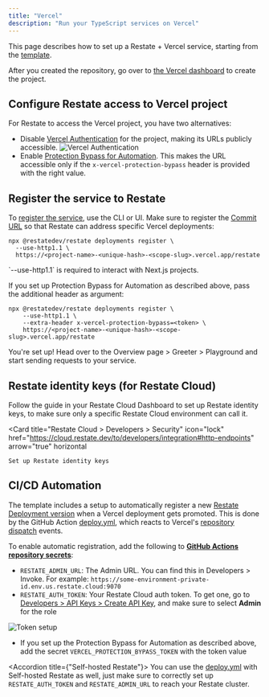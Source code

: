 ```yaml
---
title: "Vercel"
description: "Run your TypeScript services on Vercel"
---
```



This page describes how to set up a Restate + Vercel service, starting from the [template](https://github.com/restatedev/vercel-template).

<Card
    title="Create your Restate + Vercel GitHub repository"
    icon="github"
    href="https://github.com/new?template_name=vercel-template&template_owner=restatedev"
    arrow="true"
    horizontal
/>

After you created the repository, go over to [the Vercel dashboard](https://vercel.com/new) to create the project.

## Configure Restate access to Vercel project

For Restate to access the Vercel project, you have two alternatives:

* Disable [Vercel Authentication](https://vercel.com/docs/security/deployment-protection/methods-to-protect-deployments/vercel-authentication) for the project, making its URLs publicly accessible.
![Vercel Authentication](/img/services/deploy/vercel-disable-authentication.png)
* Enable [Protection Bypass for Automation](https://vercel.com/docs/deployment-protection/methods-to-bypass-deployment-protection/protection-bypass-automation). This makes the URL accessible only if the `x-vercel-protection-bypass` header is provided with the right value.

## Register the service to Restate

To [register the service](/services/versioning), use the CLI or UI. Make sure to register the [Commit URL](https://vercel.com/docs/deployments/generated-urls#generated-from-git) so that Restate can address specific Vercel deployments:

```shell
npx @restatedev/restate deployments register \
  --use-http1.1 \
  https://<project-name>-<unique-hash>-<scope-slug>.vercel.app/restate
```

<Tip>
    `--use-http1.1` is required to interact with Next.js projects.
</Tip>

If you set up Protection Bypass for Automation as described above, pass the additional header as argument:

```shell
npx @restatedev/restate deployments register \
    --use-http1.1 \
    --extra-header x-vercel-protection-bypass=<token> \
    https://<project-name>-<unique-hash>-<scope-slug>.vercel.app/restate
```

You're set up! Head over to the Overview page > Greeter > Playground and start sending requests to your service.

## Restate identity keys (for Restate Cloud)

Follow the guide in your Restate Cloud Dashboard to set up Restate identity keys, to make sure only a specific Restate Cloud environment can call it.

<Card
    title="Restate Cloud > Developers > Security"
    icon="lock"
    href="https://cloud.restate.dev/to/developers/integration#http-endpoints"
    arrow="true"
    horizontal
>
    Set up Restate identity keys
</Card>

## CI/CD Automation

The template includes a setup to automatically register a new [Restate Deployment version](/services/versioning) when a Vercel deployment gets promoted.
This is done by the GitHub Action [deploy.yml](https://github.com/restatedev/examples/blob/main/typescript/templates/vercel/.github/workflows/deploy.yml), which reacts to Vercel's [repository dispatch](https://vercel.com/docs/git/vercel-for-github#repository-dispatch-events) events.

To enable automatic registration, add the following to [**GitHub Actions repository secrets**](https://docs.github.com/en/actions/how-tos/write-workflows/choose-what-workflows-do/use-secrets):
- `RESTATE_ADMIN_URL`: The Admin URL. You can find this in Developers > Invoke. For example: `https://some-environment-private-id.env.us.restate.cloud:9070`
- `RESTATE_AUTH_TOKEN`: Your Restate Cloud auth token. To get one, go to [Developers > API Keys > Create API Key](https://cloud.restate.dev?createApiKey=true&createApiKeyDescription=deployment-key&createApiKeyRole=rst:role::AdminAccess), and make sure to select **Admin** for the role

![Token setup](/img/services/deploy/deployment-token.png)

- If you set up the Protection Bypass for Automation as described above, add the secret `VERCEL_PROTECTION_BYPASS_TOKEN` with the token value

<Accordion title={"Self-hosted Restate"}>
    You can use the [deploy.yml](https://github.com/restatedev/examples/blob/main/typescript/templates/vercel/.github/workflows/deploy.yml) with Self-hosted Restate as well,
    just make sure to correctly set up `RESTATE_AUTH_TOKEN` and `RESTATE_ADMIN_URL` to reach your Restate cluster.
</Accordion>
